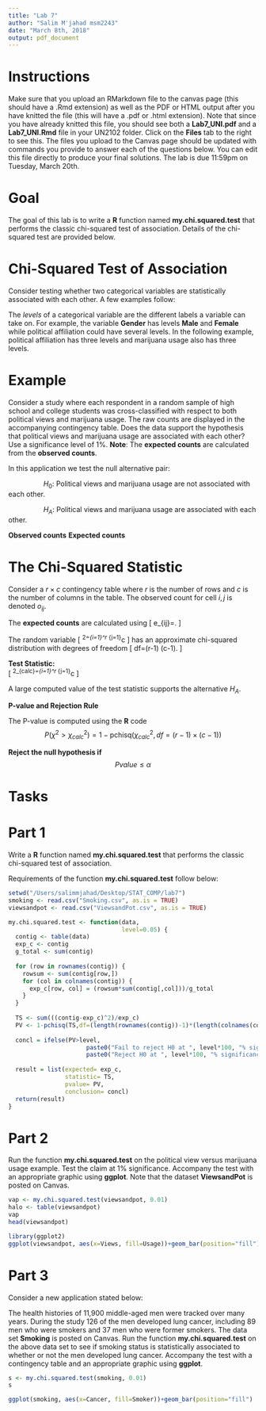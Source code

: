 ```yaml
---
title: "Lab 7"
author: "Salim M'jahad msm2243"
date: "March 8th, 2018"
output: pdf_document
---
```


# Instructions 
Make sure that you upload an RMarkdown file to the canvas page (this should have a .Rmd extension) as well as the PDF or HTML output after you have knitted the file (this will have a .pdf or .html extension).  Note that since you have already knitted this file, you should see both a **Lab7_UNI.pdf** and a **Lab7_UNI.Rmd** file in your UN2102 folder.  Click on the **Files** tab to the right to see this.  The files you upload to the Canvas page should be updated with commands you provide to answer each of the questions below.  You can edit this file directly to produce your final solutions.  The lab is due 11:59pm on Tuesday, March 20th.    

# Goal

The goal of this lab is to write a **R** function named **my.chi.squared.test** that performs the classic chi-squared test of association.  Details of the chi-squared test are provided below.  

# Chi-Squared Test of Association

Consider testing whether two categorical variables are statistically associated with each other. A few examples follow:

\begin{itemize}
\item  Is gender statistically associated with political affiliation? 
\item  Is smoking status statistically associated with whether or not a respondent will have lung cancer?
\item  Is political affiliation statistically associated whether or not a respondent uses marijuana? 
\item  Is the socioeconomic status of a respondent's parent/guardian statistically associated the respondent's education level?    
\end{itemize}

The *levels* of a categorical variable are the different labels a variable can take on.  For example, the variable **Gender** has levels **Male** and **Female** while political affiliation could have several levels.  In the following example, political affiliation has three levels and marijuana usage also has three levels.    


# Example 


Consider a study where each respondent in a random sample of high school and college students was cross-classified with respect to both political views and marijuana usage.  The raw counts are displayed in the accompanying contingency table. Does the data support the hypothesis that political views and marijuana usage are 
associated with each other?  Use a significance level of 1\%.  **Note**: The **expected counts** are calculated from the **observed counts**.     

In this application we test the null alternative pair:   

\ \ \ \ \ \ \ \ \ \ \ \ \ \ \ \ \ \ $H_0:$ Political views and marijuana usage are not associated with each other. 

\ \ \ \ \ \ \ \ \ \ \ \ \ \ \ \ \ \ $H_A:$ Political views and marijuana usage are associated with each other.  


\pagebreak

**Observed counts**
\begin{table}[ht]
\begin{center}
\begin{tabular}{cc|ccc|c}
& &  &{\bf Usage level}  & & \\
& & Never &  Rarely & Frequently &{\bf Total} \\
\hline
 &  Liberal & 479 & 173 & 119 \\
{\bf Political views} &Conservative & 214 & 47 & 15 & \\
 & Other & 172 & 45 & 85 & \\
 \hline
  & {\bf Total} & & & & \\
\end{tabular}
\end{center}
\end{table}


**Expected counts**
\begin{table}[ht]
\begin{center}
\begin{tabular}{cc|ccc|c}
& &  &{\bf Usage level}  & & \\
& & Never &  Rarely & Frequently &{\bf Total} \\
\hline
 &  Liberal &  494.38&  151.56&  125.17 & \\
{\bf Political views} &Conservative &  176.98&  54.22&44.81  & \\
 & Other &193.65  & 59.33&  49.03& \\
 \hline
  & {\bf Total} & & & & \\
\end{tabular}
\end{center}
\end{table}


# The Chi-Squared Statistic 


Consider a $r \times c$ contingency table where $r$ is the number of rows and $c$ is the number of columns in the table.  The observed count for cell $i,j$ is denoted $o_{ij}$.      


\begin{table}[ht]
\begin{center}
\begin{tabular}{c||c|c|c|c||c}
 
& column 1 & column 2 & $\cdots$ & column $c$ & Total  \\
 \hline
  \hline
row 1 & $o_{11}$ & $o_{12}$ & $\cdots$ &$o_{1c}$ &  row total (1) \\
 \hline
row 2 & $o_{21}$ & $o_{22}$ & $\cdots$ &$o_{2c}$ & row total (2)\\
 \hline
\vdots & \vdots & \vdots  & $\cdots$   & \vdots  &  \vdots\\
\hline
row $r$ & $o_{r1}$ & $o_{r2}$ & $\cdots$ &$o_{rc}$ & row total (r)\\
\hline
\hline
Total & column total (1)  & column total (2)  & $\cdots$ & column total (c)  & sample size ($n$) \\
\end{tabular}
\end{center}
\end{table}

The **expected counts** are calculated using 
\[
e_{ij}=\frac{(\text{Row total}) \times (\text{Column total})}{\text{Grand total}}.
\]


The random variable 
\[
\chi^2=\sum_{i=1}^r \sum_{j=1}^c \frac{(o_{ij}-e_{ij})^2}{e_{ij}}
\]
has an approximate chi-squared distribution with degrees of freedom 
\[
df=(r-1) \times (c-1).
\]


**Test Statistic:**  
\[
\chi^2_{calc}=\sum_{i=1}^r \sum_{j=1}^c \frac{(o_{ij}-e_{ij})^2}{e_{ij}}
\]

A large computed value of the test statistic supports the alternative $H_A$.   

\pagebreak

**P-value and Rejection Rule**

The P-value is computed using the **R** code $$P(\chi^2>\chi^2_{calc})=1-\text{pchisq}(\chi^2_{calc},df=(r-1) \times (c-1))$$

**Reject the null hypothesis if** $$Pvalue \leq \alpha$$  



# Tasks

# Part 1

Write a **R** function named **my.chi.squared.test** that performs the classic chi-squared test of association. 


Requirements of the function **my.chi.squared.test** follow below:  

\begin{itemize}
\item Inputs:
\begin{itemize}
\item \textbf{data} is the raw data set.  Note that the data can be in its original form or summarized by a contingency table. 
\item \textbf{level} is the significance level as a decimal.  It must strictly exist between 0 and 1 with default at $\alpha=.05$.    
\end{itemize}
\item The output should be a \textbf{list} with the following labeled elements: 
\begin{itemize}  
\item  \textbf{expected} is a table of expected counts corresponding to the observed counts.  
\item \textbf{statistic} is the computed chi-squared test statistic.  
\item \textbf{pvalue} is the computed P-value.  
\item \textbf{conclusion} is the statistical conclusion.  It should say either "Reject H0 at 5\% significance" or "Fail to reject H0 at 5\% significance." The level of the test (5\%) should change depending on your initial input in the function.     
\end{itemize}
\end{itemize}

```r
setwd("/Users/salimmjahad/Desktop/STAT_COMP/lab7")
smoking <- read.csv("Smoking.csv", as.is = TRUE)
viewsandpot <- read.csv("ViewsandPot.csv", as.is = TRUE)

my.chi.squared.test <- function(data,
                                level=0.05) {
  contig <- table(data)
  exp_c <- contig
  g_total <- sum(contig)
  
  for (row in rownames(contig)) {
    rowsum <- sum(contig[row,])
    for (col in colnames(contig)) {
      exp_c[row, col] = (rowsum*sum(contig[,col]))/g_total
    }
  }
  
  TS <- sum(((contig-exp_c)^2)/exp_c)
  PV <- 1-pchisq(TS,df=(length(rownames(contig))-1)*(length(colnames(contig))-1)) 
  
  concl = ifelse(PV>level, 
                      paste0("Fail to reject H0 at ", level*100, "% significance"),
                      paste0("Reject H0 at ", level*100, "% significance"))
  
  result = list(expected= exp_c,
                statistic= TS,
                pvalue= PV,
                conclusion= concl)
  return(result)
}

```

# Part 2

Run the function **my.chi.squared.test** on the political view versus marijuana usage example.
Test the claim at 1% significance.  Accompany the test with an appropriate graphic using **ggplot**.  Note that the dataset **ViewsandPot** is posted on Canvas.  

```r
vap <- my.chi.squared.test(viewsandpot, 0.01)
halo <- table(viewsandpot)
vap
head(viewsandpot)
```


```r
library(ggplot2)
ggplot(viewsandpot, aes(x=Views, fill=Usage))+geom_bar(position="fill")
```

# Part 3

Consider a new application stated below:  

The health histories of 11,900 middle-aged men were tracked over many years. During the study 126 of the men developed lung cancer, including 89 men who were smokers and 37 men who were former smokers.  The data set **Smoking** is posted on Canvas.  Run the function **my.chi.squared.test** on the above data set to see if smoking status is statistically associated to whether or not the men developed lung cancer.  Accompany the test with a contingency table and an appropriate graphic using **ggplot**.


```r
s <- my.chi.squared.test(smoking, 0.01)
s
```

```r
ggplot(smoking, aes(x=Cancer, fill=Smoker))+geom_bar(position="fill")
```









